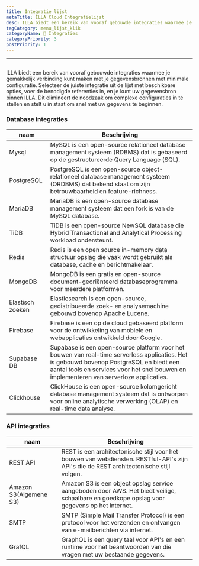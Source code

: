 ```yaml
---
title: Integratie lijst
metaTitle: ILLA Cloud Integratielijst
desc: ILLA biedt een bereik van vooraf gebouwde integraties waarmee je gemakkelijk verbinding kunt maken met je gegevensbronnen met minimale configuratie
tagCategory: menu_lijst_klik
categoryName: 🔨 Integraties
categoryPriority: 3
postPriority: 1
---
```


* * *

## <Heading hidden>Integratielijst</Heading>

ILLA biedt een bereik van vooraf gebouwde integraties waarmee je gemakkelijk verbinding kunt maken met je gegevensbronnen met minimale configuratie. Selecteer de juiste integratie uit de lijst met beschikbare opties, voer de benodigde referenties in, en je kunt uw gegevensbron binnen ILLA. Dit elimineert de noodzaak om complexe configuraties in te stellen en stelt u in staat om snel met uw gegevens te beginnen.

### Database integraties

| naam             | Beschrijving                                                                                                                                                                                                                         |
| ---------------- | ------------------------------------------------------------------------------------------------------------------------------------------------------------------------------------------------------------------------------------ |
| Mysql            | MySQL is een open-source relationeel database management systeem (RDBMS) dat is gebaseerd op de gestructureerde Query Language (SQL).                                                                                                |
| PostgreSQL       | PostgreSQL is een open-source object-relationeel database management systeem (ORDBMS) dat bekend staat om zijn betrouwbaarheid en feature-richness.                                                                                  |
| MariaDB          | MariaDB is een open-source database management systeem dat een fork is van de MySQL database.                                                                                                                                        |
| TiDB             | TiDB is een open-source NewSQL database die Hybrid Transactional and Analytical Processing workload ondersteunt.                                                                                                                     |
| Redis            | Redis is een open source in-memory data structuur opslag die vaak wordt gebruikt als database, cache en berichtmakelaar.                                                                                                             |
| MongoDB          | MongoDB is een gratis en open-source document-georiënteerd databaseprogramma voor meerdere platformen.                                                                                                                               |
| Elastisch zoeken | Elasticsearch is een open-source, gedistribueerde zoek- en analysemachine gebouwd bovenop Apache Lucene.                                                                                                                             |
| Firebase         | Firebase is een op de cloud gebaseerd platform voor de ontwikkeling van mobiele en webapplicaties ontwikkeld door Google.                                                                                                            |
| Supabase DB      | Supabase is een open-source platform voor het bouwen van real-time serverless applicaties. Het is gebouwd bovenop PostgreSQL en biedt een aantal tools en services voor het snel bouwen en implementeren van serverloze applicaties. |
| Clickhouse       | ClickHouse is een open-source kolomgericht database management systeem dat is ontworpen voor online analytische verwerking (OLAP) en real-time data analyse.                                                                         |

### API integraties

| naam                   | Beschrijving                                                                                                                                |
| ---------------------- | ------------------------------------------------------------------------------------------------------------------------------------------- |
| REST API               | REST is een architectonische stijl voor het bouwen van webdiensten. RESTful-API's zijn API's die de REST architectonische stijl volgen.     |
| Amazon S3(Algemene S3) | Amazon S3 is een object opslag service aangeboden door AWS. Het biedt veilige, schaalbare en goedkope opslag voor gegevens op het internet. |
| SMTP                   | SMTP (Simple Mail Transfer Protocol) is een protocol voor het verzenden en ontvangen van e-mailberichten via internet.                      |
| GrafQL                 | GraphQL is een query taal voor API's en een runtime voor het beantwoorden van die vragen met uw bestaande gegevens.                         |
